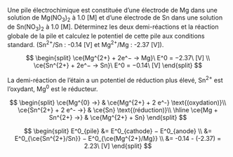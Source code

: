 ::: {.Exercise data-latex=""}

Une pile électrochimique est constituée d'une électrode de Mg dans une solution de Mg(NO~3~)~2~ à 1.0 [M] et d'une électrode de Sn dans une solution de Sn(NO~3~)~2~ à 1.0 [M]. Déterminez les deux demi-réactions et la réaction globale de la pile et calculez le potentiel de cette pile aux conditions standard. (Sn^2+^/Sn : -0.14 [V] et Mg^2+^/Mg : -2.37 [V]).

\vspace{\stretch{1}}

:::

::: {.Answer data-latex=""}

$$
\begin{split}
\ce{Mg^{2+} + 2e^− -> Mg}\ E^0 = −2.37\ [V] \\
\ce{Sn^{2+} + 2e^− -> Sn}\ E^0 = −0.14\ [V]
\end{split}
$$

La demi-réaction de l'étain a un potentiel de réduction plus élevé, Sn^2+^ est l'oxydant, Mg^0^ est le réducteur.

$$
\begin{split}
\ce{Mg^{0} ->} & \ce{Mg^{2+} + 2 e^-} \text{(oxydation)}\\
\ce{Sn^{2+} + 2 e^- ->} & \ce{Sn} \text{(réduction)}\\
\hline
\ce{Mg + Sn^{2+} ->} & \ce{Mg^{2+} + Sn}
\end{split}
$$

$$
\begin{split}
E^0_{pile} &= E^0_{cathode} − E^0_{anode} \\
  &= E^0_{\ce{Sn^{2+}/Sn}} − E^0_{\ce{Mg^{2+}/Mg}} \\
  &= -0.14 - (-2.37) = 2.23\ [V]
\end{split}
$$

:::
